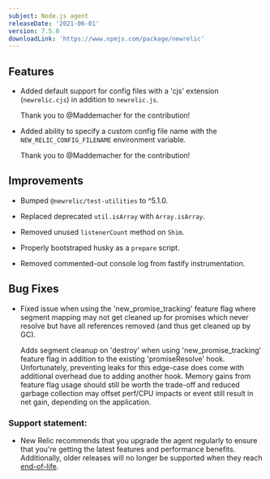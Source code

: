 ```yaml
---
subject: Node.js agent
releaseDate: '2021-06-01'
version: 7.5.0
downloadLink: 'https://www.npmjs.com/package/newrelic'
---
```

## Features

* Added default support for config files with a 'cjs' extension (`newrelic.cjs`) in addition to `newrelic.js`.

  Thank you to @Maddemacher for the contribution!

* Added ability to specify a custom config file name with the `NEW_RELIC_CONFIG_FILENAME` environment variable.

  Thank you to @Maddemacher for the contribution!

## Improvements

* Bumped `@newrelic/test-utilities` to ^5.1.0.

* Replaced deprecated `util.isArray` with `Array.isArray`.

* Removed unused `listenerCount` method on `Shim`.

* Properly bootstraped husky as a `prepare` script.

* Removed commented-out console log from fastify instrumentation.

## Bug Fixes

* Fixed issue when using the 'new_promise_tracking' feature flag where segment mapping may not get cleaned up for promises which never resolve but have all references removed (and thus get cleaned up by GC).

  Adds segment cleanup on 'destroy' when using 'new_promise_tracking' feature flag in addition to the existing 'promiseResolve' hook. Unfortunately, preventing leaks for this edge-case does come with additional overhead due to adding another hook. Memory gains from feature flag usage should still be worth the trade-off and reduced garbage collection may offset perf/CPU impacts or event still result in net gain, depending on the application.

### Support statement:

* New Relic recommends that you upgrade the agent regularly to ensure that you're getting the latest features and performance benefits. Additionally, older releases will no longer be supported when they reach [end-of-life](https://docs.newrelic.com/docs/using-new-relic/cross-product-functions/install-configure/notification-changes-new-relic-saas-features-distributed-software).
